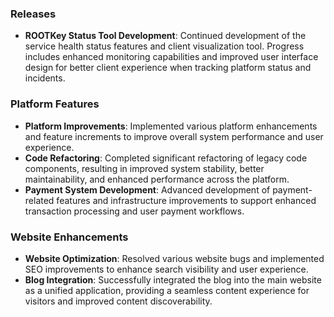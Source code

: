 <Accordion title="July 2025">

### Releases
- **ROOTKey Status Tool Development**: Continued development of the service health status features and client visualization tool. Progress includes enhanced monitoring capabilities and improved user interface design for better client experience when tracking platform status and incidents.

### Platform Features
- **Platform Improvements**: Implemented various platform enhancements and feature increments to improve overall system performance and user experience.
- **Code Refactoring**: Completed significant refactoring of legacy code components, resulting in improved system stability, better maintainability, and enhanced performance across the platform.
- **Payment System Development**: Advanced development of payment-related features and infrastructure improvements to support enhanced transaction processing and user payment workflows.

### Website Enhancements
- **Website Optimization**: Resolved various website bugs and implemented SEO improvements to enhance search visibility and user experience.
- **Blog Integration**: Successfully integrated the blog into the main website as a unified application, providing a seamless content experience for visitors and improved content discoverability.

</Accordion>